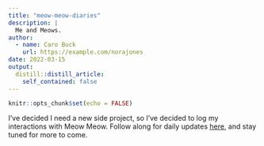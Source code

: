 ```yaml
---
title: "meow-meow-diaries"
description: |
  Me and Meows.
author:
  - name: Caro Buck
    url: https://example.com/norajones
date: 2022-03-15
output:
  distill::distill_article:
    self_contained: false
---
```



```r
knitr::opts_chunk$set(echo = FALSE)
```

I've decided I need a new side project, so I've decided to log my interactions with Meow Meow. Follow along for daily updates [here](https://github.com/carobuck/meow-meow-diaries/blob/main/meow_diary_notes.md), and stay tuned for more to come. 

